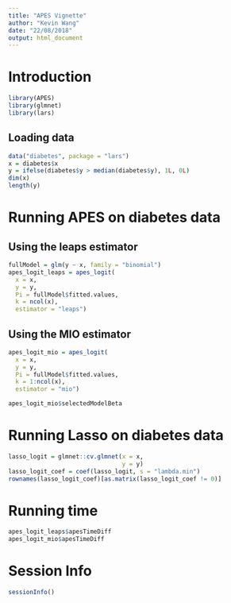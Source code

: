 ```yaml
---
title: "APES Vignette"
author: "Kevin Wang"
date: "22/08/2018"
output: html_document
---
```



# Introduction 

```r
library(APES)
library(glmnet)
library(lars)
```

## Loading data
```r
data("diabetes", package = "lars")
x = diabetes$x
y = ifelse(diabetes$y > median(diabetes$y), 1L, 0L)
dim(x)
length(y)
```


# Running APES on diabetes data


## Using the leaps estimator 
```r
fullModel = glm(y ~ x, family = "binomial")
apes_logit_leaps = apes_logit(
  x = x,
  y = y,
  Pi = fullModel$fitted.values,
  k = ncol(x), 
  estimator = "leaps")
```

## Using the MIO estimator 
```r
apes_logit_mio = apes_logit(
  x = x,
  y = y,
  Pi = fullModel$fitted.values,
  k = 1:ncol(x), 
  estimator = "mio")

apes_logit_mio$selectedModelBeta
```


# Running Lasso on diabetes data
```r
lasso_logit = glmnet::cv.glmnet(x = x,
                                y = y)
lasso_logit_coef = coef(lasso_logit, s = "lambda.min")
rownames(lasso_logit_coef)[as.matrix(lasso_logit_coef != 0)]
```


# Running time 

```r
apes_logit_leaps$apesTimeDiff
apes_logit_mio$apesTimeDiff
```

# Session Info
```r
sessionInfo()
```

